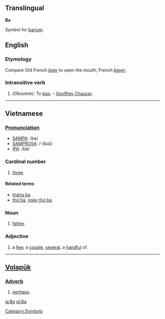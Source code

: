 ==Translingual==
'''Ba'''

{{Chemistry}} Symbol for [[barium]].
[[Category:Symbols]]

==English==

===Etymology===
Compare Old French ''[[baer]]'' to open the mouth; French ''[[bayer]]''.

===Intransitive verb===
#''(Obsolete):'' To [[kiss]]. - [[Geoffrey Chaucer]].

-----

== Vietnamese ==

=== [[Pronunciation]] ===
*[[SAMPA]]: /ba/
*[[SAMPROSA]]: /-[ba]/
*[[International Phonetic Alphabet|IPA]]: /bā/

=== Cardinal number ===
#[[three]].

====Related terms====
*[[tháng ba]]
*[[thứ ba]], [[ngày thứ ba]]

===Noun===
#[[father]].

=== Adjective ===
#a [[few#Pronoun|few]], a [[couple]], [[several]], a [[handful]] of.

-----

== [[Volapük]] ==

=== [[Adverb]] ===
#[[perhaps]].

[[ja:Ba]]
[[pl:Ba]]